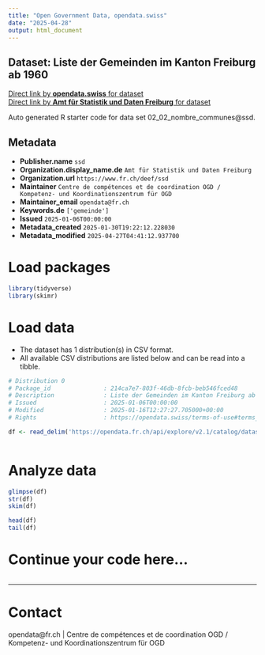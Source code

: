 ```yaml
---
title: "Open Government Data, opendata.swiss"
date: "2025-04-28"
output: html_document
---
```


## Dataset: Liste der Gemeinden im Kanton Freiburg ab 1960



[Direct link by **opendata.swiss** for dataset](https://opendata.swiss/de/dataset/liste-der-gemeinden-im-kanton-freiburg-ab-1960)<br>
[Direct link by **Amt für Statistik und Daten Freiburg** for dataset](https://opendata.fr.ch/explore/dataset/02_02_nombre_communes/)

Auto generated R starter code for data set 02_02_nombre_communes@ssd.

## Metadata

- **Publisher.name** `ssd`
- **Organization.display_name.de** `Amt für Statistik und Daten Freiburg`
- **Organization.url** `https://www.fr.ch/deef/ssd`
- **Maintainer** `Centre de compétences et de coordination OGD / Kompetenz- und Koordinationszentrum für OGD`
- **Maintainer_email** `opendata@fr.ch`
- **Keywords.de** `['gemeinde']`
- **Issued** `2025-01-06T00:00:00`
- **Metadata_created** `2025-01-30T19:22:12.228030`
- **Metadata_modified** `2025-04-27T04:41:12.937700`


# Load packages

```r

library(tidyverse)
library(skimr)

```

# Load data

-   The dataset has 1 distribution(s) in CSV format.
-   All available CSV distributions are listed below and can be read into a tibble.

```r

# Distribution 0
# Package_id               : 214ca7e7-803f-46db-8fcb-beb546fced48
# Description              : Liste der Gemeinden im Kanton Freiburg ab 1960 (csv)
# Issued                   : 2025-01-06T00:00:00
# Modified                 : 2025-01-16T12:27:27.705000+00:00
# Rights                   : https://opendata.swiss/terms-of-use#terms_by

df <- read_delim('https://opendata.fr.ch/api/explore/v2.1/catalog/datasets/02_02_nombre_communes/exports/csv?use_labels=true')



```

# Analyze data

```r

glimpse(df)
str(df)
skim(df)

head(df)
tail(df)

```

# Continue your code here...

```r

```

------------------------------------------------------------------------

# Contact

opendata@fr.ch | Centre de compétences et de coordination OGD / Kompetenz- und Koordinationszentrum für OGD
